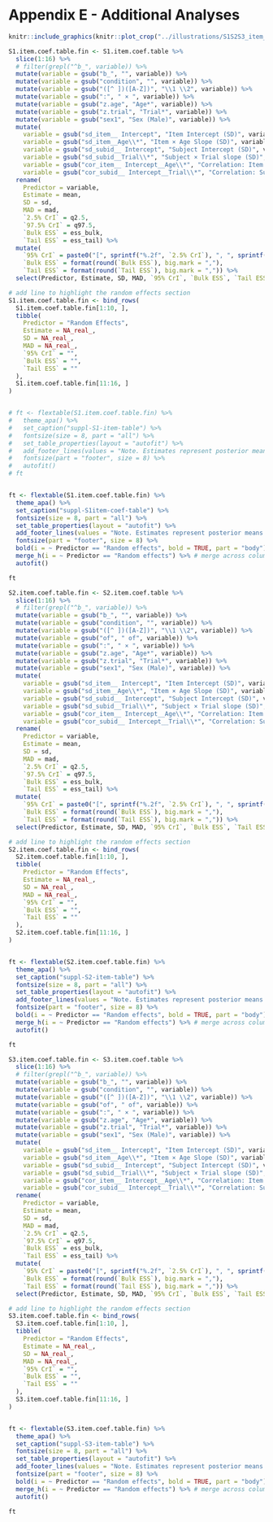 
# Appendix E - Additional Analyses 

```r

knitr::include_graphics(knitr::plot_crop("../illustrations/S1S2S3_item_plot.png"))

```
\newpage

```r

S1.item.coef.table.fin <- S1.item.coef.table %>% 
  slice(1:16) %>% 
  # filter(grepl("^b_", variable)) %>% 
  mutate(variable = gsub("b_", "", variable)) %>% 
  mutate(variable = gsub("condition", "", variable)) %>% 
  mutate(variable = gsub("([^ ])([A-Z])", "\\1 \\2", variable)) %>% 
  mutate(variable = gsub(":", " × ", variable)) %>% 
  mutate(variable = gsub("z.age", "Age*", variable)) %>% 
  mutate(variable = gsub("z.trial", "Trial*", variable)) %>% 
  mutate(variable = gsub("sex1", "Sex (Male)", variable)) %>%
  mutate(
    variable = gsub("sd_item__ Intercept", "Item Intercept (SD)", variable),
    variable = gsub("sd_item__Age\\*", "Item × Age Slope (SD)", variable),
    variable = gsub("sd_subid__ Intercept", "Subject Intercept (SD)", variable),
    variable = gsub("sd_subid__Trial\\*", "Subject × Trial slope (SD)", variable),
    variable = gsub("cor_item__ Intercept__Age\\*", "Correlation: Item Intercept & Age Slope", variable),
    variable = gsub("cor_subid__ Intercept__Trial\\*", "Correlation: Subject Intercept & Trial Slope", variable)) %>% 
  rename(
    Predictor = variable,
    Estimate = mean,
    SD = sd,
    MAD = mad,
    `2.5% CrI` = q2.5, 
    `97.5% CrI` = q97.5, 
    `Bulk ESS` = ess_bulk,
    `Tail ESS` = ess_tail) %>%
  mutate(
    `95% CrI` = paste0("[", sprintf("%.2f", `2.5% CrI`), ", ", sprintf("%.2f", `97.5% CrI`), "]"),
    `Bulk ESS` = format(round(`Bulk ESS`), big.mark = ","),
    `Tail ESS` = format(round(`Tail ESS`), big.mark = ",")) %>%
  select(Predictor, Estimate, SD, MAD, `95% CrI`, `Bulk ESS`, `Tail ESS`)

# add line to highlight the random effects section
S1.item.coef.table.fin <- bind_rows(
  S1.item.coef.table.fin[1:10, ],
  tibble(
    Predictor = "Random Effects",
    Estimate = NA_real_,
    SD = NA_real_,
    MAD = NA_real_,
    `95% CrI` = "",
    `Bulk ESS` = "",
    `Tail ESS` = ""
  ),
  S1.item.coef.table.fin[11:16, ]
)


# ft <- flextable(S1.item.coef.table.fin) %>%
#   theme_apa() %>%
#   set_caption("suppl-S1-item-table") %>%
#   fontsize(size = 8, part = "all") %>%
#   set_table_properties(layout = "autofit") %>%
#   add_footer_lines(values = "Note. Estimates represent posterior means with 95% equal-tailed credible intervals (CrIs). MAD indicates Median Absolute Deviation. ESS refers to effective sample size. R̂ values omitted as they are all ~1 indicating convergence.  * = variables were standardized.") %>%
#   fontsize(part = "footer", size = 8) %>%  
#   autofit()
# ft


ft <- flextable(S1.item.coef.table.fin) %>%
  theme_apa() %>%
  set_caption("suppl-S1item-coef-table") %>%
  fontsize(size = 8, part = "all") %>%
  set_table_properties(layout = "autofit") %>%
  add_footer_lines(values = "Note. Estimates represent posterior means with 95% equal-tailed credible intervals (CrIs). MAD indicates Median Absolute Deviation. ESS refers to effective sample size. R̂ values omitted as they are all ~1 indicating convergence.  * = variables were standardized.") %>%
  fontsize(part = "footer", size = 8) %>%
  bold(i = ~ Predictor == "Random effects", bold = TRUE, part = "body") %>% 
  merge_h(i = ~ Predictor == "Random effects") %>% # merge across columns
  autofit()

ft

```
\newpage

```r



S2.item.coef.table.fin <- S2.item.coef.table %>% 
  slice(1:16) %>% 
  # filter(grepl("^b_", variable)) %>% 
  mutate(variable = gsub("b_", "", variable)) %>% 
  mutate(variable = gsub("condition", "", variable)) %>% 
  mutate(variable = gsub("([^ ])([A-Z])", "\\1 \\2", variable)) %>% 
  mutate(variable = gsub("of", " of", variable)) %>% 
  mutate(variable = gsub(":", " × ", variable)) %>% 
  mutate(variable = gsub("z.age", "Age*", variable)) %>% 
  mutate(variable = gsub("z.trial", "Trial*", variable)) %>% 
  mutate(variable = gsub("sex1", "Sex (Male)", variable)) %>%
  mutate(
    variable = gsub("sd_item__ Intercept", "Item Intercept (SD)", variable),
    variable = gsub("sd_item__Age\\*", "Item × Age Slope (SD)", variable),
    variable = gsub("sd_subid__ Intercept", "Subject Intercept (SD)", variable),
    variable = gsub("sd_subid__Trial\\*", "Subject × Trial slope (SD)", variable),
    variable = gsub("cor_item__ Intercept__Age\\*", "Correlation: Item Intercept & Age Slope", variable),
    variable = gsub("cor_subid__ Intercept__Trial\\*", "Correlation: Subject Intercept & Trial Slope", variable)) %>% 
  rename(
    Predictor = variable,
    Estimate = mean,
    SD = sd,
    MAD = mad,
    `2.5% CrI` = q2.5, 
    `97.5% CrI` = q97.5, 
    `Bulk ESS` = ess_bulk,
    `Tail ESS` = ess_tail) %>%
  mutate(
    `95% CrI` = paste0("[", sprintf("%.2f", `2.5% CrI`), ", ", sprintf("%.2f", `97.5% CrI`), "]"),
    `Bulk ESS` = format(round(`Bulk ESS`), big.mark = ","),
    `Tail ESS` = format(round(`Tail ESS`), big.mark = ",")) %>%
  select(Predictor, Estimate, SD, MAD, `95% CrI`, `Bulk ESS`, `Tail ESS`)

# add line to highlight the random effects section
S2.item.coef.table.fin <- bind_rows(
  S2.item.coef.table.fin[1:10, ],
  tibble(
    Predictor = "Random Effects",
    Estimate = NA_real_,
    SD = NA_real_,
    MAD = NA_real_,
    `95% CrI` = "",
    `Bulk ESS` = "",
    `Tail ESS` = ""
  ),
  S2.item.coef.table.fin[11:16, ]
)


ft <- flextable(S2.item.coef.table.fin) %>%
  theme_apa() %>%
  set_caption("suppl-S2-item-table") %>%
  fontsize(size = 8, part = "all") %>%
  set_table_properties(layout = "autofit") %>%
  add_footer_lines(values = "Note. Estimates represent posterior means with 95% equal-tailed credible intervals (CrIs). MAD indicates Median Absolute Deviation. ESS refers to effective sample size. R̂ values omitted as they are all ~1 indicating convergence.  * = variables were standardized.") %>%
  fontsize(part = "footer", size = 8) %>%
  bold(i = ~ Predictor == "Random effects", bold = TRUE, part = "body") %>% 
  merge_h(i = ~ Predictor == "Random effects") %>% # merge across columns
  autofit()

ft

```
\newpage

```r



S3.item.coef.table.fin <- S3.item.coef.table %>% 
  slice(1:16) %>% 
  # filter(grepl("^b_", variable)) %>% 
  mutate(variable = gsub("b_", "", variable)) %>% 
  mutate(variable = gsub("condition", "", variable)) %>% 
  mutate(variable = gsub("([^ ])([A-Z])", "\\1 \\2", variable)) %>% 
  mutate(variable = gsub("of", " of", variable)) %>% 
  mutate(variable = gsub(":", " × ", variable)) %>% 
  mutate(variable = gsub("z.age", "Age*", variable)) %>% 
  mutate(variable = gsub("z.trial", "Trial*", variable)) %>% 
  mutate(variable = gsub("sex1", "Sex (Male)", variable)) %>%
  mutate(
    variable = gsub("sd_item__ Intercept", "Item Intercept (SD)", variable),
    variable = gsub("sd_item__Age\\*", "Item × Age Slope (SD)", variable),
    variable = gsub("sd_subid__ Intercept", "Subject Intercept (SD)", variable),
    variable = gsub("sd_subid__Trial\\*", "Subject × Trial slope (SD)", variable),
    variable = gsub("cor_item__ Intercept__Age\\*", "Correlation: Item Intercept & Age Slope", variable),
    variable = gsub("cor_subid__ Intercept__Trial\\*", "Correlation: Subject Intercept & Trial Slope", variable)) %>% 
  rename(
    Predictor = variable,
    Estimate = mean,
    SD = sd,
    MAD = mad,
    `2.5% CrI` = q2.5, 
    `97.5% CrI` = q97.5, 
    `Bulk ESS` = ess_bulk,
    `Tail ESS` = ess_tail) %>%
  mutate(
    `95% CrI` = paste0("[", sprintf("%.2f", `2.5% CrI`), ", ", sprintf("%.2f", `97.5% CrI`), "]"),
    `Bulk ESS` = format(round(`Bulk ESS`), big.mark = ","),
    `Tail ESS` = format(round(`Tail ESS`), big.mark = ",")) %>%
  select(Predictor, Estimate, SD, MAD, `95% CrI`, `Bulk ESS`, `Tail ESS`)

# add line to highlight the random effects section
S3.item.coef.table.fin <- bind_rows(
  S3.item.coef.table.fin[1:10, ],
  tibble(
    Predictor = "Random Effects",
    Estimate = NA_real_,
    SD = NA_real_,
    MAD = NA_real_,
    `95% CrI` = "",
    `Bulk ESS` = "",
    `Tail ESS` = ""
  ),
  S3.item.coef.table.fin[11:16, ]
)


ft <- flextable(S3.item.coef.table.fin) %>%
  theme_apa() %>%
  set_caption("suppl-S3-item-table") %>%
  fontsize(size = 8, part = "all") %>%
  set_table_properties(layout = "autofit") %>%
  add_footer_lines(values = "Note. Estimates represent posterior means with 95% equal-tailed credible intervals (CrIs). MAD indicates Median Absolute Deviation. ESS refers to effective sample size. R̂ values omitted as they are all ~1 indicating convergence.  * = variables were standardized.") %>%
  fontsize(part = "footer", size = 8) %>%
  bold(i = ~ Predictor == "Random effects", bold = TRUE, part = "body") %>% 
  merge_h(i = ~ Predictor == "Random effects") %>% # merge across columns
  autofit()

ft



```
\newpage




